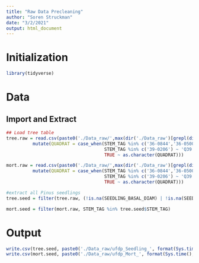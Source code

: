 ```yaml
---
title: "Raw Data Precleaning"
author: "Soren Struckman"
date: "3/2/2021"
output: html_document
---
```



# Initialization
```r
library(tidyverse)
```


# Data
## Import and Extract
```r
## Load tree table
tree.raw = read.csv(paste0('./Data_raw/',max(dir('./Data_raw')[grepl(dir('./Data_raw/'),pattern = 'Tree')])),na.strings='NULL') %>% 
          mutate(QUADRAT = case_when(STEM_TAG %in% c('36-0844','36-0500','36-9001','36-9002','36-9003','36-9004','36-9005','36-9006','36-9007') ~ 'Q36',
                                     STEM_TAG %in% c('39-0206') ~ 'Q39', # these trees are on cliffs and were mapped in the adjacent cell from their physical location
                                     TRUE ~ as.character(QUADRAT)))

mort.raw = read.csv(paste0('./Data_raw/',max(dir('./Data_raw')[grepl(dir('./Data_raw/'),pattern = 'Mortality')])),na.strings='NULL') %>% 
          mutate(QUADRAT = case_when(STEM_TAG %in% c('36-0844','36-0500','36-9001','36-9002','36-9003','36-9004','36-9005','36-9006','36-9007') ~ 'Q36',
                                     STEM_TAG %in% c('39-0206') ~ 'Q39', 
                                     TRUE ~ as.character(QUADRAT)))
```

```r
#extract all Pinus seedlings
tree.seed = filter(tree.raw, (!is.na(SEEDLING_BASAL_DIAM) | !is.na(SEEDLING_HEIGHT)) & SPECIES %in% c('PIFL','PILO','PIED','PIPO'))

mort.seed = filter(mort.raw, STEM_TAG %in% tree.seed$STEM_TAG)
```

# Output
```r
write.csv(tree.seed, paste0('./Data_raw/ufdp_Seedling_', format(Sys.time(), "%Y%m%d"), '.csv'), row.names=F)
write.csv(mort.seed, paste0('./Data_raw/ufdp_Mort_', format(Sys.time(), "%Y%m%d"), '.csv'), row.names=F)
```

